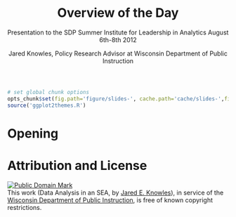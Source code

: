 % Overview of the Day
% Presentation to the SDP Summer Institute for Leadership in Analytics August 6th-8th 2012
% Jared Knowles, Policy Research Advisor at Wisconsin Department of Public Instruction


```r
# set global chunk options
opts_chunk$set(fig.path='figure/slides-', cache.path='cache/slides-',fig.width=8,fig.height=6,message=FALSE,error=FALSE,warning=FALSE,echo=TRUE,size='tiny',dev='svg',out.width='600px',out.height='350px')
source('ggplot2themes.R')
```

# Opening


# Attribution and License
<p xmlns:dct="http://purl.org/dc/terms/">
<a rel="license" href="http://creativecommons.org/publicdomain/mark/1.0/">
<img src="http://i.creativecommons.org/p/mark/1.0/88x31.png"
     style="border-style: none;" alt="Public Domain Mark" />
</a>
<br />
This work (<span property="dct:title">Data Analysis in an SEA</span>, by <a href="www.jaredknowles.com" rel="dct:creator"><span property="dct:title">Jared E. Knowles</span></a>), in service of the <a href="http://www.dpi.wi.gov" rel="dct:publisher"><span property="dct:title">Wisconsin Department of Public Instruction</span></a>, is free of known copyright restrictions.
</p>
